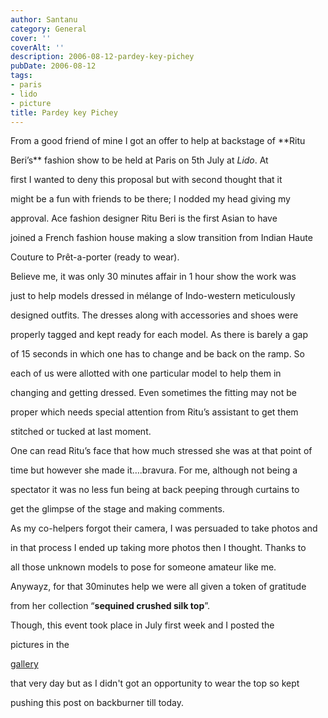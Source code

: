 ```yaml
---
author: Santanu
category: General
cover: ''
coverAlt: ''
description: 2006-08-12-pardey-key-pichey
pubDate: 2006-08-12
tags:
- paris
- lido
- picture
title: Pardey key Pichey
---
```


From a good friend of mine I got an offer to help at backstage of **Ritu

Beri’s** fashion show to be held at Paris on 5th July at *Lido*. At

first I wanted to deny this proposal but with second thought that it

might be a fun with friends to be there; I nodded my head giving my

approval. Ace fashion designer Ritu Beri is the first Asian to have

joined a French fashion house making a slow transition from Indian Haute

Couture to Prêt-a-porter (ready to wear).



  



Believe me, it was only 30 minutes affair in 1 hour show the work was

just to help models dressed in mélange of Indo-western meticulously

designed outfits. The dresses along with accessories and shoes were

properly tagged and kept ready for each model. As there is barely a gap

of 15 seconds in which one has to change and be back on the ramp. So

each of us were allotted with one particular model to help them in

changing and getting dressed. Even sometimes the fitting may not be

proper which needs special attention from Ritu’s assistant to get them

stitched or tucked at last moment.



  



One can read Ritu’s face that how much stressed she was at that point of

time but however she made it….bravura. For me, although not being a

spectator it was no less fun being at back peeping through curtains to

get the glimpse of the stage and making comments.



As my co-helpers forgot their camera, I was persuaded to take photos and

in that process I ended up taking more photos then I thought. Thanks to

all those unknown models to pose for someone amateur like me.



Anywayz, for that 30minutes help we were all given a token of gratitude

from her collection “**sequined crushed silk top**”.



  






Though, this event took place in July first week and I posted the

pictures in the

[gallery](http://www.santm.com/gallery3/index.php/paris/fashionshow)

that very day but as I didn't got an opportunity to wear the top so kept

pushing this post on backburner till today.